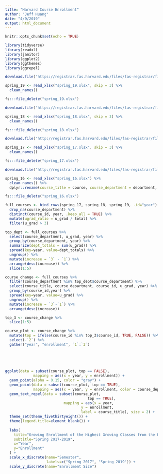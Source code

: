```yaml
---
title: "Harvard Course Enrollment"
author: "Jeff Huang"
date: "4/9/2019"
output: html_document
---
```


```r
knitr::opts_chunk$set(echo = TRUE)

library(tidyverse)
library(readxl)
library(janitor)
library(ggplot2)
library(ggthemes)
library(ggrepel)

```


```r


download.file("https://registrar.fas.harvard.edu/files/fas-registrar/files/class_enrollment_summary_by_term_3.22.19.xlsx", "spring_19.xlsx")

spring_19 <- read_xlsx("spring_19.xlsx", skip = 3) %>% 
  clean_names()

fs:::file_delete("spring_19.xlsx")

download.file("https://registrar.fas.harvard.edu/files/fas-registrar/files/class_enrollment_summary_by_term_03.06.18.xlsx","spring_18.xlsx")

spring_18 <- read_xlsx("spring_18.xlsx", skip = 3) %>% 
  clean_names()

fs:::file_delete("spring_18.xlsx")

download.file("http://registrar.fas.harvard.edu/files/fas-registrar/files/class_enrollment_summary_by_term_2017_03_07_final_0.xlsx", "spring_17.xlsx")

spring_17 <- read_xlsx("spring_17.xlsx", skip = 3) %>% 
  clean_names()

fs:::file_delete("spring_17.xlsx")

download.file("http://registrar.fas.harvard.edu/files/fas-registrar/files/course_enrollment_statistics_0.xlsx", "spring_16.xlsx")

spring_16 <- read_xlsx("spring_16.xlsx") %>% 
  clean_names() %>% 
  dplyr::rename(course_title = course, course_department = department, u_grad = hcol, total=total_enrollment)

fs:::file_delete("spring_16.xlsx")


```
```r
full_courses <- bind_rows(spring_17, spring_18, spring_19, .id="year") %>%
  drop_na(course_department) %>% 
  distinct(course_id, year, .keep_all = TRUE) %>% 
  mutate(ugrad_ratio = u_grad / total) %>% 
  filter(u_grad > 3) 

top_dept <- full_courses %>% 
  select(course_department, u_grad, year) %>%
  group_by(course_department, year) %>% 
  summarize(dept_totals = sum(u_grad)) %>% 
  spread(key=year, value=dept_totals) %>% 
  ungroup() %>% 
  mutate(increase = `3` - `1`) %>% 
  arrange(desc(increase)) %>% 
  slice(1:5)

course_change <- full_courses %>% 
  filter(course_department %in% top_dept$course_department) %>% 
  select(course_title, course_department, course_id, u_grad, year) %>% 
  group_by(course_id,year) %>% 
  spread(key=year, value=u_grad) %>% 
  ungroup() %>% 
  mutate(increase = `3`-`1`) %>% 
  arrange(desc(increase))

top_3 <- course_change %>% 
  slice(1:5)

course_plot <- course_change %>% 
  mutate(top = ifelse(course_id %in% top_3$course_id, TRUE, FALSE)) %>% 
  select(-`2`) %>% 
  gather("year", "enrollment", `1`:`3`) 

  
  
  
```



```r

ggplot(data = subset(course_plot, top == FALSE),
             mapping = aes(x = year, y = enrollment)) +
  geom_point(alpha = 0.15, color = "gray") +
  geom_point(data = subset(course_plot, top == TRUE),
             mapping = aes(x = year, y = enrollment, color = course_department)) +
  geom_text_repel(data = subset(course_plot,
                                      top == TRUE),
                           mapping = aes(x = year,
                                   y = enrollment,
                                   label = course_title), size = 2) +
  theme_set(theme_fivethirtyeight()) +
  theme(legend.title=element_blank()) +
  
  labs(
    title="Growing Enrollment of the Highest Growing Classes from the Five Highest Growing Departments",
    subtitle="Spring 2017-2019", 
    x="Year", 
    y="Enrollment"
  ) +
  scale_x_discrete(name="Semester",
                   labels=c("Spring 2017", "Spring 2019")) +
  scale_y_discrete(name="Enrollment Size")

```


